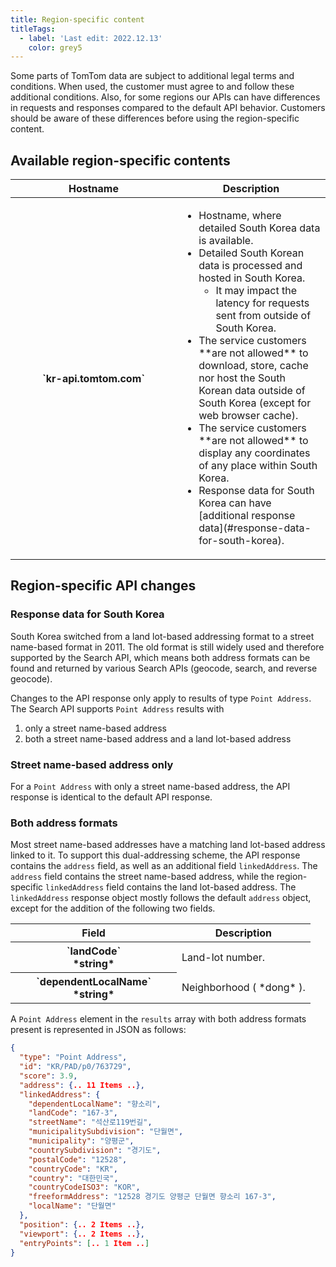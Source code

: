 ```yaml
---
title: Region-specific content
titleTags:
  - label: 'Last edit: 2022.12.13'
    color: grey5
---
```


Some parts of TomTom data are subject to additional legal terms and conditions. When used, the customer must agree to and follow these additional conditions. Also, for some regions our APIs can have differences in requests and responses compared to the default API behavior. Customers should be aware of these differences before using the region-specific content.

## Available region-specific contents

<table>
  <thead>
    <tr>
      <th scope="col" style={{ fontSize: '1em' }} width="250px">Hostname</th>
      <th scope="col" style={{ fontSize: '1em' }}>Description</th>
    </tr>
  </thead>
  <tbody>
    <tr>
      <th scope="row">
         `kr-api.tomtom.com` 
      </th>
      <td>
        <ul>
          <li>Hostname, where detailed South Korea data is available.</li>
          <li>
            Detailed South Korean data is processed and hosted in South Korea.
            <ul>
              <li>
                It may impact the latency for requests sent from outside of
                South Korea.
              </li>
            </ul>
          </li>
          <li>
            The service customers  **are not allowed**  to download, store,
            cache nor host the South Korean data outside of South Korea (except
            for web browser cache).
          </li>
          <li>
            The service customers  **are not allowed**  to display any
            coordinates of any place within South Korea.
          </li>
          <li>
            Response data for South Korea can have
             [additional response data](#response-data-for-south-korea).
          </li>
        </ul>
      </td>
    </tr>
  </tbody>
</table>

## Region-specific API changes

### Response data for South Korea

South Korea switched from a land lot-based addressing format to a street name-based format in 2011. The old format is still widely used and therefore supported by the Search API, which means both address formats can be found and returned by various Search APIs (geocode, search, and reverse geocode).

Changes to the API response only apply to results of type `Point Address`. The Search API supports `Point Address` results with

1. only a street name-based address
2. both a street name-based address and a land lot-based address

### Street name-based address only

For a `Point Address` with only a street name-based address, the API response is identical to the default API response.

### Both address formats

Most street name-based addresses have a matching land lot-based address linked to it. To support this dual-addressing scheme, the API response contains the `address` field, as well as an additional field `linkedAddress`. The `address` field contains the street name-based address, while the region-specific `linkedAddress` field contains the land lot-based address.
The `linkedAddress` response object mostly follows the default `address` object, except for the addition of the following two fields.

<table>
  <thead>
    <tr>
      <th style={{ fontSize: '1em' }} width="250px;">Field</th>
      <th style={{ fontSize: '1em' }}>Description</th>
    </tr>
  </thead>
  <tbody>
    <tr>
      <th>
         `landCode` <br />
         *string*
      </th>
      <td>Land-lot number.</td>
    </tr>
    <tr>
      <th>
         `dependentLocalName` <br />
         *string*
      </th>
      <td>
        Neighborhood ( *dong* ).
      </td>
    </tr>
  </tbody>
</table>

A `Point Address` element in the `results` array with both address formats present is represented in JSON as follows:

```json [title=RESULTS ARRAY ELEMENTS FORMAT - JSON]
{
  "type": "Point Address",
  "id": "KR/PAD/p0/763729",
  "score": 3.9,
  "address": {.. 11 Items ..},
  "linkedAddress": {
    "dependentLocalName": "향소리",
    "landCode": "167-3",
    "streetName": "석산로119번길",
    "municipalitySubdivision": "단월면",
    "municipality": "양평군",
    "countrySubdivision": "경기도",
    "postalCode": "12528",
    "countryCode": "KR",
    "country": "대한민국",
    "countryCodeISO3": "KOR",
    "freeformAddress": "12528 경기도 양평군 단월면 향소리 167-3",
    "localName": "단월면"
  },
  "position": {.. 2 Items ..},
  "viewport": {.. 2 Items ..},
  "entryPoints": [.. 1 Item ..]
}
```
